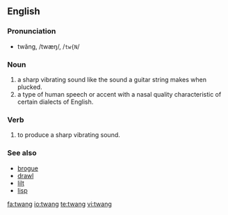 ==English==

===Pronunciation===
* twăng, /twæŋ/, /<tt>tw{N</tt>/
*: {{rhymes|æŋ}}

===Noun===
{{en-noun}}

# a sharp vibrating sound like the sound a guitar string makes when plucked.
# a type of human speech or accent with a nasal quality characteristic of certain dialects of English.

===Verb===
{{en-verb}}

# to produce a sharp vibrating sound.

===See also===
* [[brogue]]
* [[drawl]]
* [[lilt]]
* [[lisp]]

[[fa:twang]]
[[io:twang]]
[[te:twang]]
[[vi:twang]]